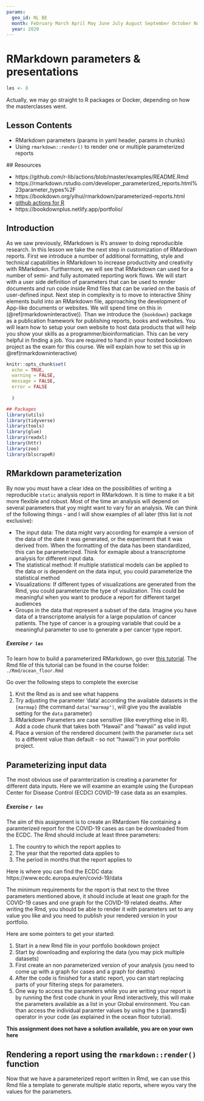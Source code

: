 ```yaml
---
params:
  geo_id: NL BE
  month: February March April May June July August September October November December
  year: 2020
---
```

# RMarkdown parameters & presentations {#rmarkdownparams}
```r
les <- 8
```

Actually, we may go straight to R packages or Docker, depending on how the masterclasses went.

## Lesson Contents

 - RMarkdown parameters (params in yaml header, params in chunks)
 - Using `rmarkdown::render()` to render one or multiple parameterized reports

 ## Resources

 - https://github.com/r-lib/actions/blob/master/examples/README.Rmd
 - https://rmarkdown.rstudio.com/developer_parameterized_reports.html%23parameter_types%2F
 - https://bookdown.org/yihui/rmarkdown/parameterized-reports.html
 - [github actions for R](https://community.rstudio.com/t/github-actions-for-r-introducing-the-ghactions-package/23571) 
 - https://bookdownplus.netlify.app/portfolio/

## Introduction

As we saw previously, RMarkdown is R's answer to doing reproducible research. In this lesson we take the next step in customization of RMardown reports. First we introduce a number of additional formatting, style and technical capabilities in RMarkdown to increase productivity and creativity with RMarkdown. 
Furthermore, we will see that RMarkdown can used for a number of semi- and fully automated reporting work flows. We will start with a user side definition of parameters that can be used to render documents and run code inside Rmd files that can be varied on the basis of user-defined input. Next step in complexity is to move to interactive Shiny elements build into an RMarkdown file, approaching the development of App-like documents or websites. We will spend time on this in (\@ref(rmarkdowninteractive)). Than we introduce the `{bookdown}` package as a publication framework for publishing reports, books and websites. You will learn how to setup your own website to host data products that will help you show your skills as a programmer/bioinformatician. This can be very helpful in finding a job. You are required to hand in your hosted bookdown project as the exam for this course. We will explain how to set this up in \@ref(rmarkdowninteractive)      

```r
knitr::opts_chunk$set(
  echo = TRUE,
  warning = FALSE,
  message = FALSE,
  error = FALSE
  
  )
```

```r
## Packages
library(utils)
library(tidyverse)
library(tools)
library(glue)
library(readxl) 
library(httr) 
library(zoo)
library(blscrapeR)
```

## RMarkdown parameterization
By now you must have a clear idea on the possibilities of writing a reproducible `static` analysis report in RMarkdown. It is time to make it a bit more flexible and robust.
Most of the time an analysis will depend on several parameters that yoy might want to vary for an analysis. We can think of the following things - and I will show examples of all later (this list is not exclusive):

 - The input data: The data might vary according for example a version of the data of the date it was generated, or the experiment that it was derived from. When the formatting of the data has been standardized, this can be parameterized. Think for exmaple about a transcriptome analysis for different input data.
 - The statistical method: If multiple statistical models can be applied to the data or is dependent on the data input, you could parameterize the statistical method
 - Visualizations: If different types of visualizations are generated from the Rmd, you could parameterize the type of visulization. This could be meaningful when you want to produce a report for different target audiences
 - Groups in the data that represent a subset of the data. Imagine you have data of a transcriptome analysis for a large population of cancer patients. The type of cancer is a grouping variable that could be a meaningful parameter to use to generate a per cancer type report.  

<div class="question">
##### Exercise `r les` {-}

To learn how to build a parameterized RMarkdown, go over [this tutorial](https://rmarkdown.rstudio.com/lesson-6.html). 
The Rmd file of this tutorial can be found in the course folder: `./Rmd/ocean_floor.Rmd`

Go over the following steps to complete the exercise
 
 1. Knit the Rmd as is and see what happens
 1. Try adjusting the parameter 'data' according the available datasets in the `{marmap}` (the command `data("marmap")`, will give you the available setting for the `data` parameter)
 1. RMarkdown Parameters are case sensitive (like everything else in R). Add a code chunk that takes both "Hawaii" and "hawaii" as valid input
 1. Place a version of the rendered document (with the parameter `data` set to a different value than default - so not "hawaii") in your portfolio project.

## Parameterizing input data
The most obvious use of paramterization is creating a parameter for different data inputs. Here we will examine an example using the European Center for Disease Control (ECDC) COVID-19 case data as an examples. 

<div class="question">
##### Exercise `r les` {-}

The aim of this assignment is to create an RMardown file containing a paramterized report for the COVID-19 cases as can be downloaded from the ECDC. The Rmd should include at least three parameters:

 1. The country to which the report applies to
 1. The year that the reported data applies to 
 1. The period in months that the report applies to

Here is where you can find the ECDC data: https://www.ecdc.europa.eu/en/covid-19/data

The minimum requirements for the report is that next to the three parameters mentioned above, it should include at least one graph for the COVID-19 cases and one graph for the COVID-19 related deaths. 
After writing the Rmd, you should be able to render it with parameters set to any value you like and you need to publish your rendered version in your portfolio.

Here are some pointers to get your started:
 
 1. Start in a new Rmd file in your portfolio bookdown project
 1. Start by downloading and exploring the data (you may pick multiple datasets)
 1. First create an non parameterized version of your analysis (you need to come up with a graph for cases and a graph for deaths)
 1. After the code is finished for a static report, you can start replacing parts of your filtering steps for parameters.
 1. One way to access the parameters while you are writing your report is by running the first code chunk in your Rmd interactively, this will make the parameters available as a list in your Global environment. You can than access the individual paramter values by using the `$` (params$<parameter_key>) operator in your code (as explained in the ocean floor tutorial). 
 
**This assignment does not have a solution available, you are on your own here** 
 
</div>

## Rendering a report using the `rmarkdown::render()` function
Now that we have a parameterized report written in Rmd, we can use this Rmd file a template to generate multiple static reports, where wyou vary the values for the parameters. 

